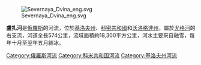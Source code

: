 {{Coord|60|34|14|N|46|27|03|E|display=title|region:RU-ARK_type:river_source:dewiki}}

[[Image:Severnaya_Dvina_eng.svg|right]]

'''盧扎河'''是[[俄羅斯|俄羅斯]]的河流，位於[[基洛夫州|基洛夫州]]、[[科密共和國|科密共和國]]和[[沃洛格達州|沃洛格達州]]，屬於[[尤格河|尤格河]]的右支流，河道全長574公里，流域面積約18,300平方公里，河水主要來自融雪，每年十月至翌年五月結冰。

{{Russia-geo-stub}}
[[Category:俄羅斯河流|Category:俄羅斯河流]]
[[Category:科米共和国河流|Category:科米共和国河流]]
[[Category:基洛夫州河流|Category:基洛夫州河流]]